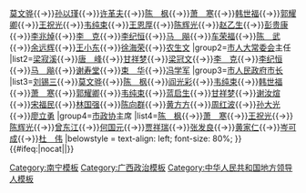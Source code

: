 {{Navbox
|name=中华人民共和国南宁市正职领导人
|title=[[中华人民共和国]][[南宁市]][[党和国家机构|四大机构]][[厅局级正职|正职]]领导人
|above=
|image=[[File:Flag of the People's Republic of China.svg|80px]]
|state={{{state<includeonly>|collapsed</includeonly>}}}
|group1=[[中国共产党南宁市委员会|中共南宁市委]]书记
|list1=[[孙以瑾]]{{→}}[[莫文骅]]{{→}}[[孙以瑾]]{{→}}[[许革夫]]{{→}}[[陈枫|陈　枫]]{{→}}[[萧寒 (1924年)|萧　寒]]{{→}}[[韩世福]]{{→}}[[郭耀卿]]{{→}}[[王祝光]]{{→}}[[韦纯束]]{{→}}[[王恩厚]]{{→}}[[陈辉光]]{{→}}[[赵乙生]]{{→}}[[彭贵康]]{{→}}[[李兆焯]]{{→}}[[李克 (1956年)|李　克]]{{→}}[[李纪恒]]{{→}}[[马飚|马　飚]]{{→}}[[车荣福]]{{→}}[[陈武 (政治人物)|陈　武]]{{→}}[[余远辉]]{{→}}[[王小东]]{{→}}[[徐海荣]]{{→}}[[农生文]]
|group2=[[南宁市人民代表大会常务委员会|市人大常委会]]主任
|list2=[[梁寂溪]]{{→}}[[唐峰 (政治人物)|唐　峰]]{{→}}[[甘祥梦]]{{→}}[[梁冠文]]{{→}}[[李克 (1956年)|李　克]]{{→}}[[李纪恒]]{{→}}[[马飚|马　飚]]{{→}}[[谢寿堂]]{{→}}[[束华|束　华]]{{→}}[[冯学军]]
|group3=[[南宁市人民政府|市人民政府]][[南宁市市长列表|市长]]
|list3=[[刘锡三 (1907年)|刘锡三]]{{→}}[[莫文骅]]{{→}}[[陈枫|陈　枫]]{{→}}[[阎光彩]]{{→}}[[韦纯束]]{{→}}[[韩世福]]{{→}}[[萧寒 (1924年)|萧　寒]]{{→}}[[郭耀卿]]{{→}}[[韦纯束]]{{→}}[[蓝启生]]{{→}}[[甘祥梦]]{{→}}[[谢汝煊]]{{→}}[[宋福民]]{{→}}[[林国强 (1948年)|林国强]]{{→}}[[陈向群]]{{→}}[[黄方方]]{{→}}[[周红波]]{{→}}[[孙大光 (1971年)|孙大光]]{{→}}[[廖立勇]]
|group4=[[中国人民政治协商会议南宁市委员会|市政协]]主席
|list4=[[陈枫|陈　枫]]{{→}}[[萧寒 (1924年)|萧　寒]]{{→}}[[王祝光]]{{→}}[[陈辉光]]{{→}}[[曾东江]]{{→}}[[何国元]]{{→}}[[贾祥瑞]]{{→}}[[张发良]]{{→}}[[黄家仁]]{{→}}[[岑可成]]{{→}}[[杜伟 (1962年)|杜　伟]]
|belowstyle = text-align: left; font-size: 80%;
}}<includeonly>{{#ifeq:{{{1}}}|nocat||}}</includeonly><noinclude>
{{collapsible option}}
[[Category:南宁模板]]
[[Category:广西政治模板]]
[[Category:中华人民共和国地方领导人模板]]
</noinclude>
